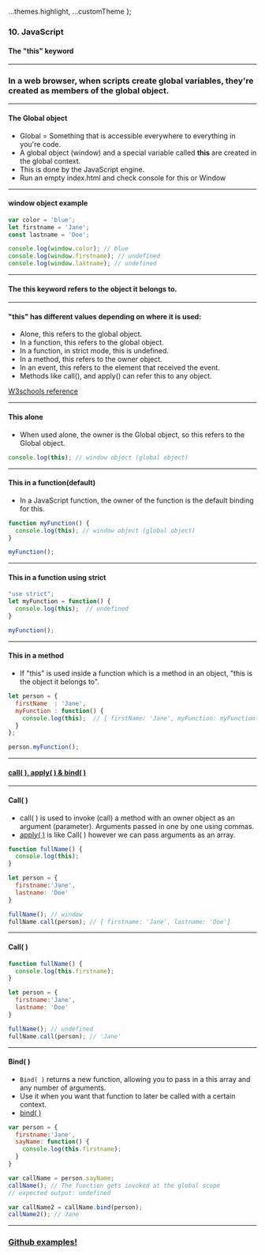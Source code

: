 
  ...themes.highlight,
  ...customTheme
};



### 10. JavaScript
#### The "this" keyword


---

### In a web browser, when scripts create global variables, they're created as members of the global object.


---

#### The Global object

* Global = Something that is accessible everywhere to everything in you're code.
* A global object (window) and a special variable called **this** are created in the global context.
* This is done by the JavaScript engine.
* Run an empty index.html and check console for this or Window



---

#### window object example

```JavaScript
var color = 'blue';
let firstname = 'Jane';
const lastname = 'Doe';

console.log(window.color); // blue
console.log(window.firstname); // undefined
console.log(window.lastname); // undefined
```



---

#### The **this** keyword refers to the object it belongs to.


---

#### "this" has different values depending on where it is used:

* Alone, this refers to the global object.
* In a function, this refers to the global object.
* In a function, in strict mode, this is undefined.
* In a method, this refers to the owner object.
* In an event, this refers to the element that received the event.
* Methods like call(), and apply() can refer this to any object.

<a href="https://www.w3schools.com/js/js_this.asp">W3schools reference</a>


---

#### This alone
* When used alone, the owner is the Global object, so this refers to the Global object.
```JavaScript
console.log(this); // window object (global object)
```



---

#### This in a function(default)

* In a JavaScript function, the owner of the function is the default binding for this.

```JavaScript
function myFunction() {
  console.log(this); // window object (global object)
}

myFunction();
```



---

#### This in a function using strict

```JavaScript
"use strict";
let myFunction = function() {
  console.log(this);  // undefined
}

myFunction();
```



---

#### This in a method

* If "this" is used inside a function which is a method in an object, "this is the object it belongs to".

```JavaScript
let person = {
  firstName  : 'Jane',
  myFunction : function() {
    console.log(this);  // { firstName: 'Jane', myFunction: myFunction() }
  }
};

person.myFunction();
```


---

#### <a href="https://medium.com/@leonardobrunolima/javascript-tips-apply-vs-call-vs-bind-d738a9e8b4e1" target="_blank">call( ), apply( ) & bind( )</a>


---

#### Call( )

* call( ) is used to invoke (call) a method with an owner object as an argument (parameter). Arguments passed in one by one using commas.
* <a href="https://developer.mozilla.org/en-US/docs/Web/JavaScript/Reference/Global_Objects/Function/apply" target="_blank">apply( )</a> is like Call( ) however we can pass arguments as an array.

```JavaScript
function fullName() {
  console.log(this);
}

let person = {
  firstname:'Jane',
  lastname: 'Doe'
}

fullName(); // window 
fullName.call(person); // { firstname: 'Jane', lastname: 'Doe'}
```


---

#### Call( )

```JavaScript
function fullName() {
  console.log(this.firstname);
}

let person = {
  firstname:'Jane',
  lastname: 'Doe'
}

fullName(); // undefined 
fullName.call(person); // 'Jane'
```


---

#### Bind( )

* ```Bind( )``` returns a new function, allowing you to pass in a this array and any number of arguments. 
* Use it when you want that function to later be called with a certain context.
* <a href="https://developer.mozilla.org/en-US/docs/Web/JavaScript/Reference/Global_Objects/Function/bind" target="_blank">bind( )</a>

```JavaScript
var person = {
  firstname:'Jane',
  sayName: function() {
    console.log(this.firstname);
  }
}

var callName = person.sayName;
callName(); // The function gets invoked at the global scope
// expected output: undefined

var callName2 = callName.bind(person);
callName2(); // Jane
```


---

### <a href="https://github.com/SofthouseVxo/Education" target="_blank">Github examples!</a>
